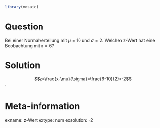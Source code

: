 ```r
library(mosaic)
```

Question
========

Bei einer Normalverteilung mit $\mu=10$ und $\sigma=2$. Welchen z-Wert hat eine Beobachtung mit $x=6$?



Solution
========

$$z=\frac{x-\mu}{\sigma}=\frac{6-10}{2}=-2$$´


Meta-information
================
exname: z-Wert
extype: num
exsolution: -2